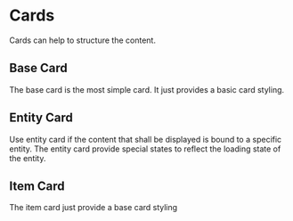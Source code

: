 

<Meta />

# Cards
Cards can help to structure the content.

## Base Card
The base card is the most simple card. It just provides a basic card styling.
<Story of={BaseCardStories.Default} />

## Entity Card
Use entity card if the content that shall be displayed is bound to a specific entity.
The entity card provide special states to reflect the loading state of the entity.

<Story of={EntityCardStories.Default} />
<Story of={EntityCardStories.BusyState} />
<Story of={EntityCardStories.ErrorState} />
<Story of={EntityCardStories.ErrorStateWithContent} />

## Item Card
The item card just provide a base card styling
<Story of={ItemCardStories.Default} />


